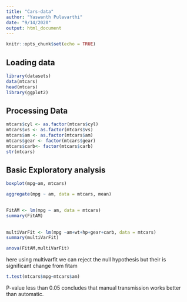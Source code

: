 ```yaml
---
title: "Cars-data"
author: "Yaswanth Pulavarthi"
date: "9/14/2020"
output: html_document
---
```


```r
knitr::opts_chunk$set(echo = TRUE)
```

## Loading data


```r
library(datasets)
data(mtcars)
head(mtcars)
library(ggplot2)
```

## Processing Data



```r
mtcars$cyl <- as.factor(mtcars$cyl)
mtcars$vs <- as.factor(mtcars$vs)
mtcars$am <- as.factor(mtcars$am)
mtcars$gear <- factor(mtcars$gear)
mtcars$carb<- factor(mtcars$carb)
str(mtcars)

```


## Basic Exploratory analysis



```r
boxplot(mpg~am, mtcars)
```



```r

aggregate(mpg ~ am, data = mtcars, mean)

```
## 



```r
FitAM <- lm(mpg ~ am, data = mtcars)
summary(FitAM)

```




## 



```r
multiVarFit <- lm(mpg ~am+wt+hp+gear+carb, data = mtcars)
summary(multiVarFit)
```

```r
anova(FitAM,multiVarFit)
```
here using multivarfit we can reject the null hypothesis but their is significant change from fitam

```r
t.test(mtcars$mpg~mtcars$am)

```

P-value less than 0.05 concludes that manual transmission works better than automatic.
